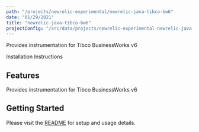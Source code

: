 ```yaml
---
path: "/projects/newrelic-experimental/newrelic-java-tibco-bw6"
date: "01/29/2021"
title: "newrelic-java-tibco-bw6"
projectConfig: "/src/data/projects/newrelic-experimental-newrelic-java-tibco-bw6.json"
---
```


<!-- Imports must occur at the top of the file -->

Provides instrumentation for Tibco BusinessWorks v6

<Link to="https://github.com/newrelic-experimental/newrelic-java-tibco-bw6">Installation Instructions</Link>

## Features

Provides instrumentation for Tibco BusinessWorks v6

## Getting Started

Please visit the [README](https://github.com/newrelic-experimental/newrelic-java-tibco-bw6#readme) for setup and usage details.
